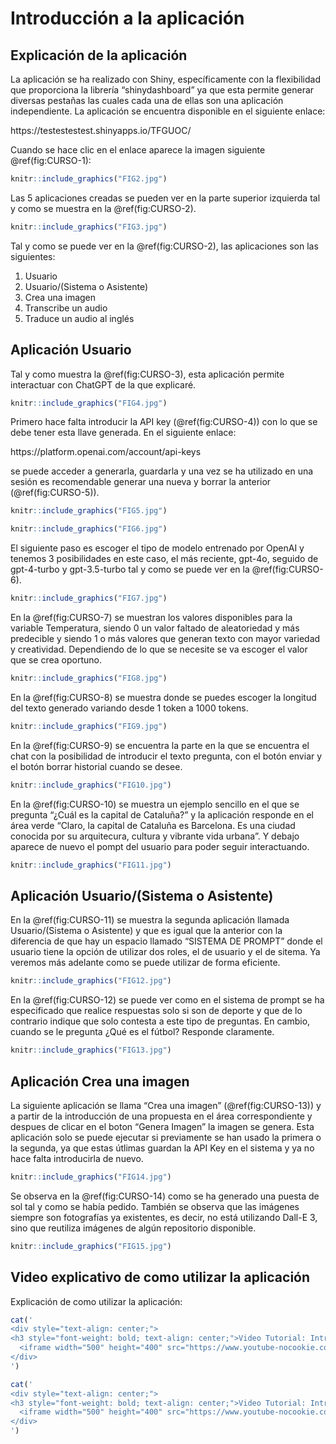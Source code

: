 # Introducción a la aplicación
<style>
  .figure {
    text-align: center;
  }
  .figure .caption {
    text-align: center;
  }
</style>

## Explicación de la aplicación 


<div class="justificar-texto">
La aplicación se ha realizado con Shiny, específicamente con la flexibilidad que proporciona la librería “shinydashboard” ya que esta permite generar diversas pestañas las cuales cada una de ellas son una aplicación independiente. La aplicación se encuentra disponible en el siguiente enlace:


https://testestestest.shinyapps.io/TFGUOC/

Cuando se hace clic en el enlace aparece la imagen siguiente \@ref(fig:CURSO-1):
</div>

```r
knitr::include_graphics("FIG2.jpg")
```
<div class="justificar-texto">
Las 5 aplicaciones creadas se pueden ver en la parte superior izquierda tal y como se muestra en la \@ref(fig:CURSO-2).
</div>


```r
knitr::include_graphics("FIG3.jpg")
```

<div class="justificar-texto">
Tal y como se puede ver en la  \@ref(fig:CURSO-2), las aplicaciones son las siguientes:

1.	Usuario
2.	Usuario/(Sistema o Asistente)
3.	Crea una imagen
4.	Transcribe un audio
5.	Traduce un audio al inglés
</div>

## Aplicación Usuario

<div class="justificar-texto">
Tal y como muestra la \@ref(fig:CURSO-3), esta aplicación permite interactuar con ChatGPT de la que explicaré. 
</div>

```r
knitr::include_graphics("FIG4.jpg")
```

<div class="justificar-texto">
Primero hace falta introducir la API key (\@ref(fig:CURSO-4)) con lo que se debe tener esta llave generada. En el siguiente enlace:

https://platform.openai.com/account/api-keys

se puede acceder a generarla, guardarla y una vez se ha utilizado en una sesión es recomendable generar una nueva y borrar la anterior (\@ref(fig:CURSO-5)).
</div>

```r
knitr::include_graphics("FIG5.jpg")
```



```r
knitr::include_graphics("FIG6.jpg")
```

<div class="justificar-texto">
El siguiente paso es escoger el tipo de modelo entrenado por OpenAI y tenemos 3 posibilidades en este caso, el más reciente,  gpt-4o, seguido de gpt-4-turbo y gpt-3.5-turbo tal y como se puede ver en la \@ref(fig:CURSO-6).
</div>

```r
knitr::include_graphics("FIG7.jpg")
```

<div class="justificar-texto">
En la \@ref(fig:CURSO-7) se muestran los valores disponibles para la variable Temperatura, siendo 0 un valor faltado de aleatoriedad y más predecible y siendo 1 o más valores que generan texto con mayor variedad y creatividad. Dependiendo de lo que se necesite se va escoger el valor que se crea oportuno.
</div>

```r
knitr::include_graphics("FIG8.jpg")
```

<div class="justificar-texto">
En la \@ref(fig:CURSO-8) se muestra donde se puedes escoger la longitud del texto generado variando desde 1 token a 1000 tokens. 
</div>

```r
knitr::include_graphics("FIG9.jpg")
```

<div class="justificar-texto">
En la \@ref(fig:CURSO-9) se encuentra la parte en la que se encuentra el chat con la posibilidad de introducir el texto pregunta, con el botón enviar y el botón borrar historial cuando se desee.
</div>

```r
knitr::include_graphics("FIG10.jpg")
```

<div class="justificar-texto">
En la \@ref(fig:CURSO-10) se muestra un ejemplo sencillo en el que se pregunta “¿Cuál es la capital de Cataluña?” y la aplicación responde en el área verde “Claro, la capital de Cataluña es Barcelona. Es una ciudad conocida por su arquitecura, cultura y vibrante vida urbana”. Y debajo aparece de nuevo el pompt del usuario para poder seguir interactuando.
</div>

```r
knitr::include_graphics("FIG11.jpg")
```

## Aplicación Usuario/(Sistema o Asistente)

<div class="justificar-texto">
En la \@ref(fig:CURSO-11) se muestra la segunda aplicación llamada Usuario/(Sistema o Asistente) y que es igual que la anterior con la diferencia de que hay un espacio llamado “SISTEMA DE PROMPT” donde el usuario tiene la opción de utilizar dos roles, el de usuario y el de sitema. Ya veremos más adelante como se puede utilizar de forma eficiente.
</div>

```r
knitr::include_graphics("FIG12.jpg")
```

<div class="justificar-texto">
En la \@ref(fig:CURSO-12)  se puede ver como en el sistema de prompt se ha especificado que realice respuestas solo si son de deporte y que de lo contrario indique que solo contesta a este tipo de preguntas. En cambio, cuando se le pregunta ¿Qué es el fútbol? Responde claramente.
</div>


```r
knitr::include_graphics("FIG13.jpg")
```


## Aplicación Crea una imagen

<div class="justificar-texto">
La siguiente aplicación se llama “Crea una imagen” (\@ref(fig:CURSO-13)) y a partir de la introducción de una propuesta en el área correspondiente y despues de clicar en el boton “Genera Imagen” la imagen se genera. Esta aplicación solo se puede ejecutar si previamente se han usado la primera o la segunda, ya que estas útlimas guardan la API Key en el sistema y ya no hace falta introducirla de nuevo.


```r
knitr::include_graphics("FIG14.jpg")
```

Se observa en la \@ref(fig:CURSO-14) como se ha generado una puesta de sol tal y como se había pedido. También se observa que las imágenes siempre son fotografías ya existentes, es decir, no está utilizando Dall-E 3, sino que reutiliza imágenes de algún repositorio disponible.
</div>

```r
knitr::include_graphics("FIG15.jpg")
```

## Video explicativo de como utilizar la aplicación

Explicación de como utilizar la aplicación: 

```r
cat('
<div style="text-align: center;">
<h3 style="font-weight: bold; text-align: center;">Video Tutorial: Introducción a la aplicación 1</h3>
  <iframe width="500" height="400" src="https://www.youtube-nocookie.com/embed/DPsujpxg4u8?rel=0" frameborder="0" allow="accelerometer; autoplay; encrypted-media; gyroscope; picture-in-picture" allowfullscreen></iframe>
</div>
')
```




```r
cat('
<div style="text-align: center;">
<h3 style="font-weight: bold; text-align: center;">Video Tutorial: Introducción a la aplicación 2</h3>
  <iframe width="500" height="400" src="https://www.youtube-nocookie.com/embed/MnB-s7tRaGQ?rel=0" frameborder="0" allow="accelerometer; autoplay; encrypted-media; gyroscope; picture-in-picture" allowfullscreen></iframe>
</div>
')
```



